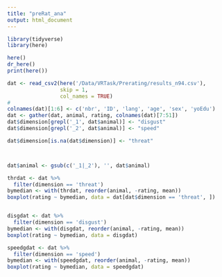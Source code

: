```yaml
---
title: "preRat_ana"
output: html_document
---
```


```r

library(tidyverse)
library(here)

here()
dr_here()
print(here())

dat <- read_csv2(here('/Data/VRTask/Prerating/results_n94.csv'), 
                 skip = 1, 
                 col_names = TRUE)
# 
colnames(dat)[1:6] <- c('nbr', 'ID', 'lang', 'age', 'sex', 'yoEdu') 
dat <- gather(dat, animal, rating, colnames(dat)[7:51])
dat$dimension[grepl('_1', dat$animal)] <- "disgust"
dat$dimension[grepl('_2', dat$animal)] <- "speed"

dat$dimension[is.na(dat$dimension)] <- "threat"



dat$animal <- gsub(c('_1|_2'), '', dat$animal)

thrdat <- dat %>%
  filter(dimension == 'threat') 
bymedian <- with(thrdat, reorder(animal, -rating, mean))
boxplot(rating ~ bymedian, data = dat[dat$dimension == 'threat', ])


disgdat <- dat %>%
  filter(dimension == 'disgust') 
bymedian <- with(disgdat, reorder(animal, -rating, mean))
boxplot(rating ~ bymedian, data = disgdat)

speedgdat <- dat %>%
  filter(dimension == 'speed') 
bymedian <- with(speedgdat, reorder(animal, -rating, mean))
boxplot(rating ~ bymedian, data = speedgdat)



```



